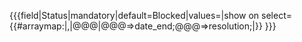 <includeonly><nowiki>{{{</nowiki>field<nowiki>|</nowiki>Status<nowiki>|</nowiki>mandatory<nowiki>|</nowiki>default=Blocked<nowiki>|</nowiki>values={{Get status list}}<nowiki>|</nowiki>show on select={{#arraymap:{{Get status list|Is ending status=1}}|,|@@@|@@@=>date_end;@@@=>resolution;|}} <nowiki>}}}</nowiki></includeonly>
